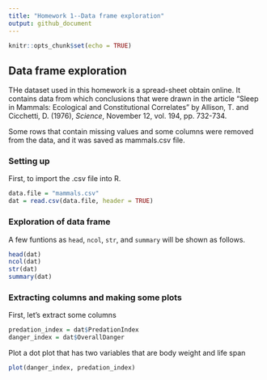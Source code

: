 ```yaml
---
title: "Homework 1--Data frame exploration"
output: github_document
---
```


```r
knitr::opts_chunk$set(echo = TRUE)
```

## Data frame exploration

THe dataset used in this homework is a spread-sheet obtain online. It contains data from which conclusions  that were  drawn  in  the  article  "Sleep  in 
Mammals: Ecological and Constitutional Correlates" by Allison, T.  and 
Cicchetti, D. (1976), _Science_, November 12, vol. 194,  pp.  732-734. 

Some rows that contain missing values and some columns were removed from the data, and it was saved as mammals.csv file.

### Setting up
First, to import the .csv file into R.

```r
data.file = "mammals.csv"
dat = read.csv(data.file, header = TRUE)
```


### Exploration of data frame

A few funtions as `head`, `ncol`, `str`, and `summary` will be shown as follows.

```r
head(dat)
ncol(dat)
str(dat)
summary(dat)
```

### Extracting columns and making some plots

First, let's extract some columns
```r
predation_index = dat$PredationIndex
danger_index = dat$OverallDanger
```

Plot a dot plot that has two variables that are body weight and life span
```r
plot(danger_index, predation_index)
```



